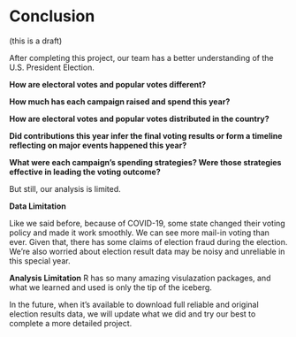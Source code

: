 # Conclusion

(this is a draft)

After completing this project, our team has a better understanding of the  U.S. President Election.

**How are electoral votes and popular votes different?**

**How much has each campaign raised and spend this year?**

**How are electoral votes and popular votes distributed in the country?**

**Did contributions this year infer the final voting results or form a timeline reflecting on major events happened this year?**

**What were each campaign’s spending strategies? Were those strategies effective in leading the voting outcome?**


But still, our analysis is limited. 

**Data Limitation**

Like we said before, because of COVID-19, some state changed their voting policy and made it work smoothly. We can see more mail-in voting than ever. Given that, there has some claims of election fraud during the election. We're also worried about election result data may be noisy and unreliable in this special year.

**Analysis Limitation**
R has so many amazing visulazation packages, and what we learned and used is only the tip of the iceberg. 


In the future, when it's available to download full reliable and original election results data, we will update what we did and try our best to complete a more detailed project.
